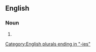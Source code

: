 ==English==

===Noun===
{{head|en|noun plural form}}

# {{plural of|hysteroscopy|lang=en}}

[[Category:English plurals ending in "-ies"]]